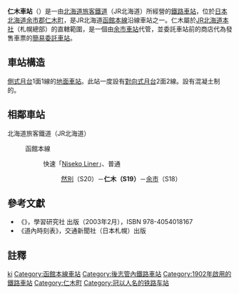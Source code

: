 {{noteTA
|T=zh-tw:仁木車站;zh-hk:仁木站;zh-cn:仁木站;
|1=zh-tw:仁木車站;zh-hk:仁木站;zh-cn:仁木站;
}}
{{日本車站資訊
|公司色 = #2cb431
|文字色 = 
|站名 = 仁木車站
|圖片 =JR Hokkaido Niki Station.jpg
|pxl = 
|圖片說明 =仁木車站
|日文原名 =仁木
|平假名 =にき
|羅馬拼音 =  Niki
|副站名 = 
|所屬公司 = [[北海道旅客鐵道|北海道旅客鐵道]]（JR北海道）
|電報略號 =ニキ
|車站編號 ={{車站編號c|#ed1c23|S19}}
|所在地 = [[北海道|北海道]][[余市郡|余市郡]][[仁木町|仁木町]]北町1丁目
|車站構造 = [[地面車站|地面車站]]
|月台配置 =1面1線
|所屬路線 = {{color|#ed1c23|■}}[[函館本線|函館本線]]
|前一站 =S20 [[然別車站|然別]]
|前一站距離=4.1
|後一站距離=4.4
|後一站 =[[余市車站|余市]] S18
|距離 =228.2
|起點站 = [[函館車站|函館]]
|啟用年月日 = 1902年（[[明治|明治]]35年）12月10日
|廢站年月日 = 
|乘客人數= 87
|上下車人次 =
|統計年度 =2013年
|轉車 =
|備註 =簡易委託車站
}}
'''仁木車站'''（{{jpn|j=仁木駅|hg=にきえき|rm=Niki eki|f=y}}）是一由[[北海道旅客鐵道|北海道旅客鐵道]]（JR北海道）所經營的[[鐵路車站|鐵路車站]]，位於[[日本|日本]][[北海道|北海道]][[余市郡|余市郡]][[仁木町|仁木町]]，是JR北海道[[函館本線|函館本線]]沿線車站之一。仁木屬於[[北海道旅客鐵道本社|JR北海道本社]]（札幌總部）的直轄範圍，是一個由[[余市車站|余市車站]]代管，並委託車站前的商店代為發售車票的[[簡易委託車站|簡易委託車站]]。
== 車站構造 ==
[[側式月台|側式月台]]1面1線的[[地面車站|地面車站]]。此站一度設有[[對向式月台|對向式月台]]2面2線。設有混凝土制的{{link-ja|站舍|駅舎}}。

==相鄰車站==
; 北海道旅客鐵道（JR北海道）
: {{color|#ed1c23|■}}函館本線
:: 快速「[[二世谷快車|Niseko Liner]]」、普通
::: [[然別站|然別]]（S20）－'''仁木（S19）'''－[[余市站|余市]]（S18）

==參考文獻==
* 《{{lang|ja|JR全線・全駅舎 東日本編}}》，學習研究社 出版（2003年2月），ISBN 978-4054018167
* 《道內時刻表》，交通新聞社（日本札幌）出版

==註釋==
<references/>

{{函館本線2}}
{{japan-rail-stub}}

{{DEFAULTSORT:Niki}}
[[Category:日本鐵路車站_Ni|ki]]
[[Category:函館本線車站|Category:函館本線車站]]
[[Category:後志管內鐵路車站|Category:後志管內鐵路車站]]
[[Category:1902年啟用的鐵路車站|Category:1902年啟用的鐵路車站]]
[[Category:仁木町|Category:仁木町]]
[[Category:冠以人名的铁路车站|Category:冠以人名的铁路车站]]